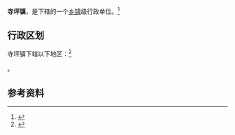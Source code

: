 {{中国乡级行政区|42/06/26/108/000}}

'''寺坪镇'''，是{{PRC admin/fullname|42/06/26/108/000|3}}下辖的一个[[乡镇|乡镇]]级行政单位。<ref>{{PRC admin/ref sgc|{{PRC admin/parent|42/06/26/108/000}}}}</ref>

== 行政区划 ==

寺坪镇下辖以下地区：<ref>{{PRC admin/ref sgc|42/06/26/108/000}}</ref>

{{PRC admin/children|42/06/26/108/000}}。

== 参考资料 ==

{{reflist}}

{{行政区划小作品}}
{{PRC admin/navcat|42/06/26/108/000}}
